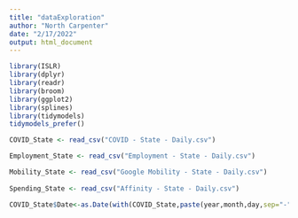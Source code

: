 ```yaml
---
title: "dataExploration"
author: "North Carpenter"
date: "2/17/2022"
output: html_document
---
```


```r
library(ISLR)
library(dplyr)
library(readr)
library(broom)
library(ggplot2)
library(splines)
library(tidymodels)
tidymodels_prefer()
```


```r
COVID_State <- read_csv("COVID - State - Daily.csv")

Employment_State <- read_csv("Employment - State - Daily.csv")

Mobility_State <- read_csv("Google Mobility - State - Daily.csv")
  
Spending_State <- read_csv("Affinity - State - Daily.csv")
```


```r
COVID_State$Date<-as.Date(with(COVID_State,paste(year,month,day,sep="-")),"%Y-%m-%d")


```